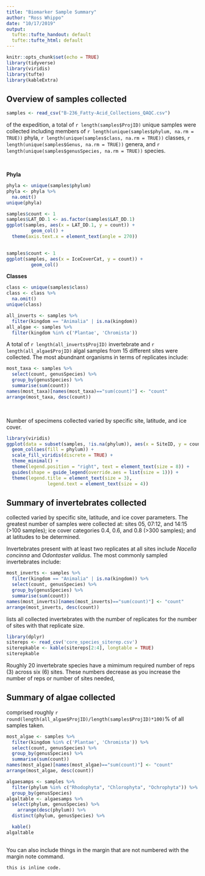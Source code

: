 ```yaml
---
title: "Biomarker Sample Summary"
author: "Ross Whippo"
date: "10/17/2019"
output: 
  tufte::tufte_handout: default
  tufte::tufte_html: default
---
```


```r
knitr::opts_chunk$set(echo = TRUE)
library(tidyverse)
library(viridis)
library(tufte)
library(kableExtra)
```


## Overview of samples collected

```r
samples <- read_csv("B-236_Fatty-Acid_Collections_QAQC.csv")
```

\newthought{Over the course} of the expedition, a total of `r length(samples$ProjID)` unique samples were collected including members of `r length(unique(samples$phylum, na.rm = TRUE))` phyla, `r length(unique(samples$class, na.rm = TRUE))` classes, `r length(unique(samples$Genus, na.rm = TRUE))` genera, and `r length(unique(samples$genusSpecies, na.rm = TRUE))` species\footnote{Currently, organisms that are not identified to the species level result in the discrepancy between number of genera and species.}.

$~$

**Phyla**
```r
phyla <- unique(samples$phylum)
phyla <- phyla %>%
  na.omit()
unique(phyla)
```


```r
samples$count <- 1
samples$LAT_DD.1 <- as.factor(samples$LAT_DD.1)
ggplot(samples, aes(x = LAT_DD.1, y = count)) +
         geom_col() + 
  theme(axis.text.x = element_text(angle = 270))
          
```

```r
samples$count <- 1
ggplot(samples, aes(x = IceCoverCat, y = count)) +
         geom_col()
```


**Classes**
```r
class <- unique(samples$class)
class <- class %>%
  na.omit()
unique(class)
```

```r
all_inverts <- samples %>%
  filter(kingdom == "Animalia" | is.na(kingdom))
all_algae <- samples %>%
  filter(kingdom %in% c('Plantae', 'Chromista'))
```
A total of `r length(all_inverts$ProjID)` invertebrate and `r length(all_algae$ProjID)` algal samples from 15 different sites were collected\footnote{These numbers are approximate due to issues identified above.}. The most abundnant organisms in terms of replicates include:
```r
most_taxa <- samples %>%
  select(count, genusSpecies) %>%
  group_by(genusSpecies) %>%
  summarise(sum(count)) 
names(most_taxa)[names(most_taxa)=="sum(count)"] <- "count"
arrange(most_taxa, desc(count))
```


$~$

Number of specimens collected varied by specific site, latitude, and ice cover. 

```r
library(viridis)
ggplot(data = subset(samples, !is.na(phylum)), aes(x = SiteID, y = count)) +
  geom_col(aes(fill = phylum)) +
  scale_fill_viridis(discrete = TRUE) +
  theme_minimal() +
  theme(legend.position = "right", text = element_text(size = 8)) +
  guides(shape = guide_legend(override.aes = list(size = 1))) +
  theme(legend.title = element_text(size = 3), 
               legend.text = element_text(size = 4))
```


## Summary of invertebrates collected

\newthought{Number of invertebrates} collected varied by specific site, latitude, and ice cover parameters. The greatest number of samples were collected at: sites 05, 07:12, and 14:15 (>100 samples); ice cover categories 0.4, 0.6, and 0.8 (>300 samples); and at latitudes to be determined. 


Invertebrates present with at least two replicates at all sites include *Nacella concinna* and *Odontaster validus*. The most commonly sampled invertebrates include:

```r
most_inverts <- samples %>%
  filter(kingdom == "Animalia" | is.na(kingdom)) %>%
  select(count, genusSpecies) %>%
  group_by(genusSpecies) %>%
  summarise(sum(count)) 
names(most_inverts)[names(most_inverts)=="sum(count)"] <- "count"
arrange(most_inverts, desc(count))
```

\newthought{The following table} lists all collected invertebrates with the number of replicates for the number of sites with that replicate size. 

```r
library(dplyr)
sitereps <- read_csv('core_species_siterep.csv')
siterepkable <- kable(sitereps[2:4], longtable = TRUE) 
siterepkable
```

Roughly 20 invertebrate species have a mimimum required number of reps (3) across six (6) sites. These numbers decrease as you increase the number of reps or number of sites needed,

## Summary of algae collected

\newthought{Algal collections} comprised roughly `r round(length(all_algae$ProjID)/length(samples$ProjID)*100)`% of all samples taken. 

```r
most_algae <- samples %>%
  filter(kingdom %in% c('Plantae', 'Chromista')) %>%
  select(count, genusSpecies) %>%
  group_by(genusSpecies) %>%
  summarise(sum(count)) 
names(most_algae)[names(most_algae)=="sum(count)"] <- "count"
arrange(most_algae, desc(count))
```

```r
algaesamps <- samples %>%
  filter(phylum %in% c("Rhodophyta", "Chlorophyta", "Ochrophyta")) %>%
  group_by(genusSpecies)
algaltable <- algaesamps %>%
  select(phylum, genusSpecies) %>%
    arrange(desc(phylum)) %>%
  distinct(phylum, genusSpecies) %>%

  kable()
algaltable
  
```

You can also include things in the margin that are not numbered with the margin note command\marginnote{Like this.}.

```
this is inline code.
```
